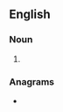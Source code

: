 {{also|firesales}}
==English==

===Noun===
{{head|en|noun form}}

# {{plural of|en|fire sale}}

===Anagrams===
* {{anagrams|en|a=aeefilrss|feralises}}